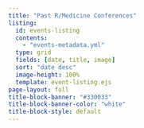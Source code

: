 ```yaml
---
title: "Past R/Medicine Conferences"
listing:
  id: events-listing
  contents:
    - "events-metadata.yml"
  type: grid
  fields: [date, title, image]
  sort: "date desc"
  image-height: 100%
  template: event-listing.ejs
page-layout: full
title-block-banner: "#330033"
title-block-banner-color: "white"
title-block-style: default
---
```


::: {#events-listing}
:::
